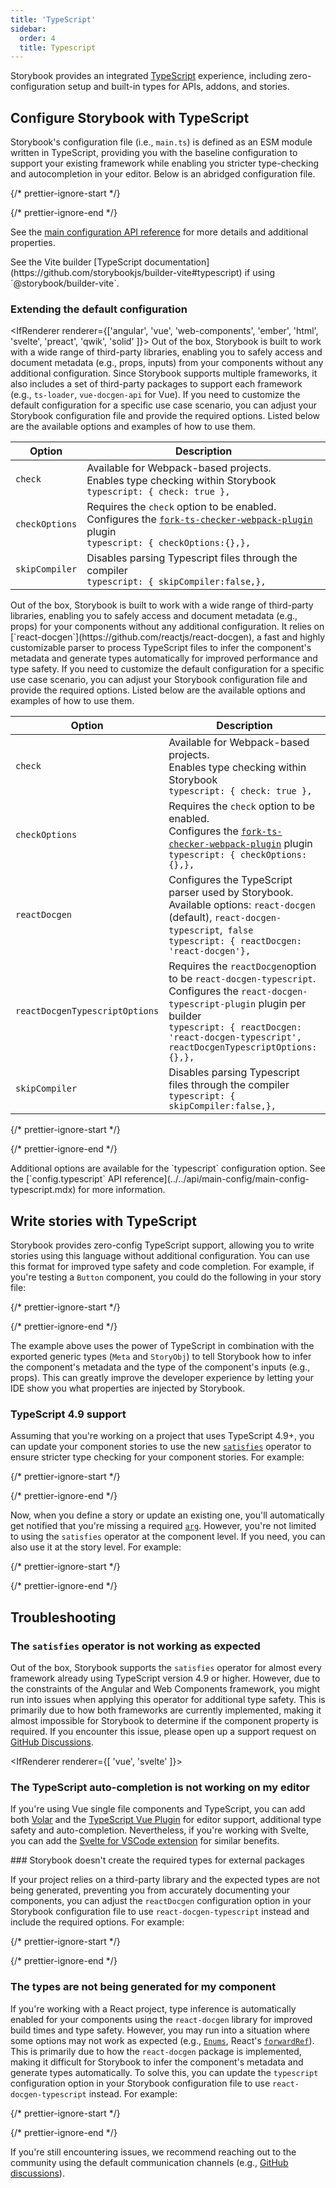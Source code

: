 ```yaml
---
title: 'TypeScript'
sidebar:
  order: 4
  title: Typescript
---
```


Storybook provides an integrated [TypeScript](https://www.typescriptlang.org/) experience, including zero-configuration setup and built-in types for APIs, addons, and stories.

## Configure Storybook with TypeScript

Storybook's configuration file (i.e., `main.ts`) is defined as an ESM module written in TypeScript, providing you with the baseline configuration to support your existing framework while enabling you stricter type-checking and autocompletion in your editor. Below is an abridged configuration file.

{/* prettier-ignore-start */}

<CodeSnippets path="main-config-typical.md" />

{/* prettier-ignore-end */}

See the [main configuration API reference](../../api/main-config/main-config.mdx) for more details and additional properties.

<Callout variant="info" icon="💡">
  See the Vite builder [TypeScript documentation](https://github.com/storybookjs/builder-vite#typescript) if using `@storybook/builder-vite`.
</Callout>

### Extending the default configuration

<IfRenderer renderer={['angular', 'vue', 'web-components', 'ember', 'html', 'svelte', 'preact', 'qwik', 'solid' ]}>
  Out of the box, Storybook is built to work with a wide range of third-party libraries, enabling you to safely access and document metadata (e.g., props, inputs) from your components without any additional configuration. Since Storybook supports multiple frameworks, it also includes a set of third-party packages to support each framework (e.g., `ts-loader`, `vue-docgen-api` for Vue). If you need to customize the default configuration for a specific use case scenario, you can adjust your Storybook configuration file and provide the required options. Listed below are the available options and examples of how to use them.

  | Option         | Description                                                                                                                                                                                                    |
  | -------------- | -------------------------------------------------------------------------------------------------------------------------------------------------------------------------------------------------------------- |
  | `check`        | Available for Webpack-based projects.<br />Enables type checking within Storybook<br />`typescript: { check: true },`                                                                                          |
  | `checkOptions` | Requires the `check` option to be enabled.<br />Configures the [`fork-ts-checker-webpack-plugin`](https://github.com/TypeStrong/fork-ts-checker-webpack-plugin) plugin<br />`typescript: { checkOptions:{},},` |
  | `skipCompiler` | Disables parsing Typescript files through the compiler<br />`typescript: { skipCompiler:false,},`                                                                                                              |
</IfRenderer>

<IfRenderer renderer="react">
  Out of the box, Storybook is built to work with a wide range of third-party libraries, enabling you to safely access and document metadata (e.g., props) for your components without any additional configuration. It relies on [`react-docgen`](https://github.com/reactjs/react-docgen), a fast and highly customizable parser to process TypeScript files to infer the component's metadata and generate types automatically for improved performance and type safety. If you need to customize the default configuration for a specific use case scenario, you can adjust your Storybook configuration file and provide the required options. Listed below are the available options and examples of how to use them.

  | Option                         | Description                                                                                                                                                                                                                                 |
  | ------------------------------ | ------------------------------------------------------------------------------------------------------------------------------------------------------------------------------------------------------------------------------------------- |
  | `check`                        | Available for Webpack-based projects.<br />Enables type checking within Storybook<br />`typescript: { check: true },`                                                                                                                       |
  | `checkOptions`                 | Requires the `check` option to be enabled.<br />Configures the [`fork-ts-checker-webpack-plugin`](https://github.com/TypeStrong/fork-ts-checker-webpack-plugin) plugin<br />`typescript: { checkOptions: {},},`                             |
  | `reactDocgen`                  | Configures the TypeScript parser used by Storybook.<br />Available options: `react-docgen` (default), `react-docgen-typescript`,` false`<br /> `typescript: { reactDocgen: 'react-docgen'},`                                                |
  | `reactDocgenTypescriptOptions` | Requires the `reactDocgen`option to be `react-docgen-typescript`.<br /> Configures the `react-docgen-typescript-plugin` plugin per builder<br />`typescript: { reactDocgen: 'react-docgen-typescript', reactDocgenTypescriptOptions: {},},` |
  | `skipCompiler`                 | Disables parsing Typescript files through the compiler<br />`typescript: { skipCompiler:false,},`                                                                                                                                           |
</IfRenderer>

{/* prettier-ignore-start */}

<CodeSnippets path="storybook-main-extend-ts-config.md" />

{/* prettier-ignore-end */}

<Callout>
  Additional options are available for the `typescript` configuration option. See the [`config.typescript` API reference](../../api/main-config/main-config-typescript.mdx) for more information.
</Callout>

## Write stories with TypeScript

Storybook provides zero-config TypeScript support, allowing you to write stories using this language without additional configuration. You can use this format for improved type safety and code completion. For example, if you're testing a `Button` component, you could do the following in your story file:

{/* prettier-ignore-start */}

<CodeSnippets path="button-story-baseline.md" />

{/* prettier-ignore-end */}

The example above uses the power of TypeScript in combination with the exported generic types (`Meta` and `StoryObj`) to tell Storybook how to infer the component's metadata and the type of the component's inputs (e.g., props). This can greatly improve the developer experience by letting your IDE show you what properties are injected by Storybook.

### TypeScript 4.9 support

Assuming that you're working on a project that uses TypeScript 4.9+, you can update your component stories to use the new [`satisfies`](https://www.typescriptlang.org/docs/handbook/release-notes/typescript-4-9.html) operator to ensure stricter type checking for your component stories. For example:

{/* prettier-ignore-start */}

<CodeSnippets path="button-story-baseline-with-satisfies.md" />

{/* prettier-ignore-end */}

Now, when you define a story or update an existing one, you'll automatically get notified that you're missing a required [`arg`](../../writing-stories/args.mdx). However, you're not limited to using the `satisfies` operator at the component level. If you need, you can also use it at the story level. For example:

{/* prettier-ignore-start */}

<CodeSnippets path="button-story-baseline-with-satisfies-story-level.md" />

{/* prettier-ignore-end */}

## Troubleshooting

### The `satisfies` operator is not working as expected

Out of the box, Storybook supports the `satisfies` operator for almost every framework already using TypeScript version 4.9 or higher. However, due to the constraints of the Angular and Web Components framework, you might run into issues when applying this operator for additional type safety. This is primarily due to how both frameworks are currently implemented, making it almost impossible for Storybook to determine if the component property is required. If you encounter this issue, please open up a support request on [GitHub Discussions](https://github.com/storybookjs/storybook/discussions/new?category=help).

<IfRenderer renderer={[ 'vue', 'svelte' ]}>
  ### The TypeScript auto-completion is not working on my editor

  If you're using Vue single file components and TypeScript, you can add both [Volar](https://marketplace.visualstudio.com/items?itemName=Vue.volar) and the [TypeScript Vue Plugin](https://marketplace.visualstudio.com/items?itemName=Vue.vscode-typescript-vue-plugin) for editor support, additional type safety and auto-completion. Nevertheless, if you're working with Svelte, you can add the [Svelte for VSCode extension](https://marketplace.visualstudio.com/items?itemName=svelte.svelte-vscode) for similar benefits.
</IfRenderer>

<IfRenderer renderer="react">
  ### Storybook doesn't create the required types for external packages

  If your project relies on a third-party library and the expected types are not being generated, preventing you from accurately documenting your components, you can adjust the `reactDocgen` configuration option in your Storybook configuration file to use `react-docgen-typescript` instead and include the required options. For example:

  {/* prettier-ignore-start */}

  <CodeSnippets path="storybook-main-prop-filter.md" />

  {/* prettier-ignore-end */}

  ### The types are not being generated for my component

  If you're working with a React project, type inference is automatically enabled for your components using the `react-docgen` library for improved build times and type safety. However, you may run into a situation where some options may not work as expected (e.g., [`Enums`](https://www.typescriptlang.org/docs/handbook/enums.html), React's [`forwardRef`](https://react.dev/reference/react/forwardRef)). This is primarily due to how the `react-docgen` package is implemented, making it difficult for Storybook to infer the component's metadata and generate types automatically. To solve this, you can update the `typescript` configuration option in your Storybook configuration file to use `react-docgen-typescript` instead. For example:

  {/* prettier-ignore-start */}

  <CodeSnippets path="storybook-main-react-docgen-typescript.md" />

  {/* prettier-ignore-end */}

  If you're still encountering issues, we recommend reaching out to the community using the default communication channels (e.g., [GitHub discussions](https://github.com/storybookjs/storybook/discussions/new?category=help)).
</IfRenderer>
